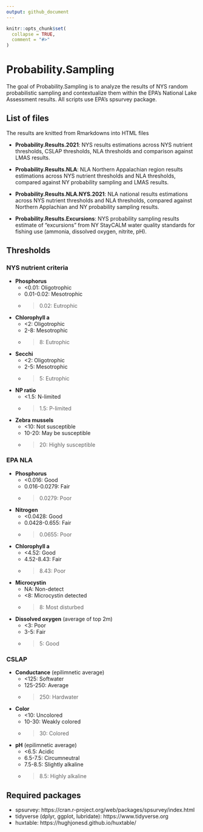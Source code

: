 ```yaml
---
output: github_document
---
```


<!-- README.md is generated from README.Rmd. Please edit that file -->

```r
knitr::opts_chunk$set(
  collapse = TRUE,
  comment = "#>"
)
```

# Probability.Sampling

<!-- badges: start -->
<!-- badges: end -->

The goal of Probability.Sampling is to analyze the results of NYS random probabilistic sampling and contextualize them within the EPA's National Lake Assessment results. All scripts use EPA's spsurvey package.

## List of files

The results are knitted from Rmarkdowns into HTML files

- <b>Probability.Results.2021</b>: NYS results estimations across NYS nutrient thresholds, CSLAP thresholds, NLA thresholds and comparison against LMAS results.

- <b>Probability.Results.NLA</b>: NLA Northern Appalachian region results estimations across NYS nutrient thresholds and NLA thresholds, compared against NY probability sampling and LMAS results.

- <b>Probability.Results.NLA.NYS.2021</b>: NLA national results estimations across NYS nutrient thresholds and NLA thresholds, compared against Northern Applachian and NY probability sampling results.

- <b>Probability.Results.Excursions</b>: NYS probability sampling results estimate of “excursions” from NY StayCALM water quality standards for fishing use (ammonia, dissolved oxygen, nitrite, pH).

## Thresholds

### NYS nutrient criteria

- <b>Phosphorus</b>
  - <0.01: Oligotrophic
  - 0.01-0.02: Mesotrophic
  - >0.02: Eutrophic
  
- <b>Chlorophyll a</b>
  - <2: Oligotrophic
  - 2-8: Mesotrophic
  - >8: Eutrophic
  
- <b>Secchi</b>
  - <2: Oligotrophic
  - 2-5: Mesotrophic
  - >5: Eutrophic
  
- <b>NP ratio</b>
  - <1.5: N-limited
  - >1.5: P-limited
  
- <b>Zebra mussels</b>
  - <10: Not susceptible
  - 10-20: May be susceptible
  - >20: Highly susceptible
  
### EPA NLA

- <b>Phosphorus</b>
  - <0.016: Good
  - 0.016-0.0279: Fair
  - >0.0279: Poor
  
- <b>Nitrogen</b>
  - <0.0428: Good
  - 0.0428-0.655: Fair
  - >0.0655: Poor
  
- <b>Chlorophyll a</b>
  - <4.52: Good
  - 4.52-8.43: Fair
  - >8.43: Poor
  
- <b>Microcystin</b>
  - NA: Non-detect
  - <8: Microcystin detected
  - >8: Most disturbed
  
- <b>Dissolved oxygen</b> (average of top 2m)
  - <3: Poor
  - 3-5: Fair
  - >5: Good

### CSLAP

- <b>Conductance</b> (epilimnetic average)
  - <125: Softwater
  - 125-250: Average
  - >250: Hardwater

- <b>Color</b>
  - <10: Uncolored
  - 10-30: Weakly colored
  - >30: Colored
  
- <b>pH</b> (epilimnetic average)
  - <6.5: Acidic
  - 6.5-7.5: Circumneutral
  - 7.5-8.5: Slightly alkaline
  - >8.5: Highly alkaline
  
## Required packages

- spsurvey: https://cran.r-project.org/web/packages/spsurvey/index.html
- tidyverse (dplyr, ggplot, lubridate): https://www.tidyverse.org
- huxtable: https://hughjonesd.github.io/huxtable/